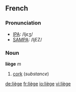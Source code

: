 :{{see|Liège|liege}}
==French==

===Pronunciation===
*[[w:IPA|IPA]]: /ljɛʒ/
*[[w:SAMPA|SAMPA]]: /ljEZ/

===Noun===
'''liège''' ''m''

#[[cork]] (''substance'')

[[de:liège]]
[[fr:liège]]
[[io:liège]]
[[vi:liège]]